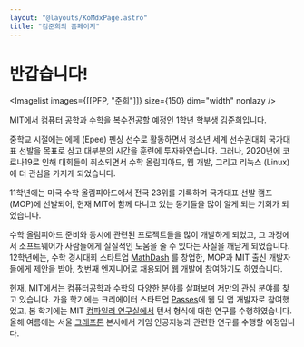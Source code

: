 ```yaml
---
layout: "@layouts/KoMdxPage.astro"
title: "김준희의 홈페이지"
---
```



# 반갑습니다!


<Imagelist images={[[PFP, "준희"]]} size={150} dim="width" nonlazy />

MIT에서 컴퓨터 공학과 수학을 복수전공할 예정인 1학년 학부생 김준희입니다.

중학교 시절에는 에페 (Epee) 펜싱 선수로 활동하면서 청소년 세계 선수권대회
국가대표 선발을 목표로 삼고 대부분의 시간을 훈련에 투자하였습니다. 그러나,
2020년에 코로나19로 인해 대회들이 취소되면서 수학 올림피아드, 웹 개발, 그리고
리눅스 (Linux) 에 더 관심을 가지게 되었습니다.

11학년에는 미국 수학 올림피아드에서 전국 23위를 기록하며 국가대표 선발 캠프
(MOP)에 선발되어, 현재 MIT에 함께 다니고 있는 동기들을 많이 알게 되는 기회가
되었습니다.

수학 올림피아드 준비와 동시에 관련된 프로젝트들을 많이 개발하게 되었고, 그
과정에서 소프트웨어가 사람들에게 실질적인 도움을 줄 수 있다는 사실을 깨닫게
되었습니다. 12학년에는, 수학 경시대회 스타트업 [MathDash](https://mathdash.com) 를 창업한, MOP과 MIT
출신 개발자들에게 제안을 받아, 첫번째 엔지니어로 채용되어 웹 개발에 참여하기도
하였습니다.

현재, MIT에서는 컴퓨터공학과 수학의 다양한 분야를 살펴보며 저만의 관심 분야를
찾고 있습니다. 가을 학기에는 크리에이터 스타트업 [Passes](https://passes.com)에 웹 및 앱 개발자로
참여했었고, 봄 학기에는 MIT [컴파일러 연구실에서](https://commit.csail.mit.edu/) 텐서 형식에 대한 연구를
수행하였습니다. 올해 여름에는 서울 [크래프톤](https://www.krafton.ai/ko/career/ai-fellowship/) 본사에서 게임 인공지능과 관련한
연구를 수행할 예정입니다.
